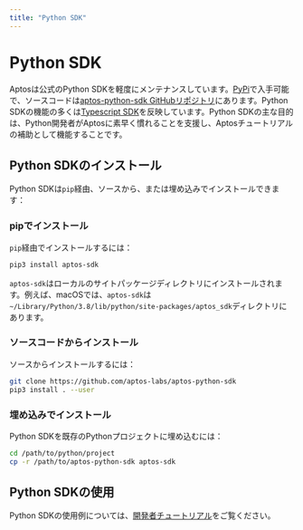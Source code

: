 ```yaml
---
title: "Python SDK"
---
```


# Python SDK

Aptosは公式のPython SDKを軽度にメンテナンスしています。[PyPi](https://pypi.org/project/aptos-sdk/)で入手可能で、ソースコードは[aptos-python-sdk GitHubリポジトリ](https://github.com/aptos-labs/aptos-python-sdk)にあります。Python SDKの機能の多くは[Typescript SDK](ts-sdk.mdx)を反映しています。Python SDKの主な目的は、Python開発者がAptosに素早く慣れることを支援し、Aptosチュートリアルの補助として機能することです。

## Python SDKのインストール

Python SDKは`pip`経由、ソースから、または埋め込みでインストールできます：

### pipでインストール

`pip`経由でインストールするには：

```bash filename="Terminal"
pip3 install aptos-sdk
```

`aptos-sdk`はローカルのサイトパッケージディレクトリにインストールされます。例えば、macOSでは、`aptos-sdk`は`~/Library/Python/3.8/lib/python/site-packages/aptos_sdk`ディレクトリにあります。

### ソースコードからインストール

ソースからインストールするには：

```bash filename="Terminal"
git clone https://github.com/aptos-labs/aptos-python-sdk
pip3 install . --user
```

### 埋め込みでインストール

Python SDKを既存のPythonプロジェクトに埋め込むには：

```bash filename="Terminal"
cd /path/to/python/project
cp -r /path/to/aptos-python-sdk aptos-sdk
```

## Python SDKの使用

Python SDKの使用例については、[開発者チュートリアル](../guides.mdx)をご覧ください。
